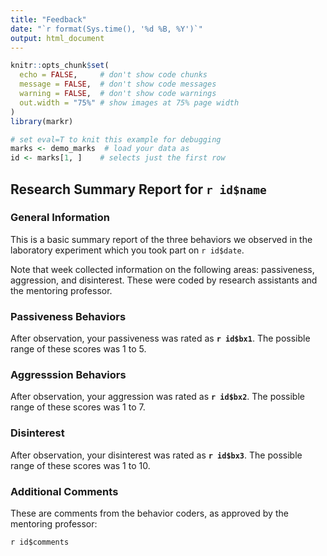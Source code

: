 ---
title: "Feedback"
date: "`r format(Sys.time(), '%d %B, %Y')`"
output: html_document
---


```{r setup, include = FALSE}
knitr::opts_chunk$set(
  echo = FALSE,     # don't show code chunks
  message = FALSE,  # don't show code messages
  warning = FALSE,  # don't show code warnings
  out.width = "75%" # show images at 75% page width
)
library(markr)
```

```{r, eval=F}
# set eval=T to knit this example for debugging
marks <- demo_marks  # load your data as 
id <- marks[1, ]    # selects just the first row
```

## Research Summary Report for `r id$name`

### General Information

This is a basic summary report of the three behaviors we observed in the laboratory experiment which you took part on `r id$date`.

Note that week collected information on the following areas: passiveness, aggression, and disinterest. These were coded by research assistants and the mentoring professor.

### Passiveness Behaviors

After observation, your passiveness was rated as **`r id$bx1`**. The possible range of these scores was 1 to 5. 

### Aggresssion Behaviors

After observation, your aggression was rated as **`r id$bx2`**. The possible range of these scores was 1 to 7.

### Disinterest

After observation, your disinterest was rated as **`r id$bx3`**. The possible range of these scores was 1 to 10.

### Additional Comments

These are comments from the behavior coders, as approved by the mentoring professor:

`r id$comments`
